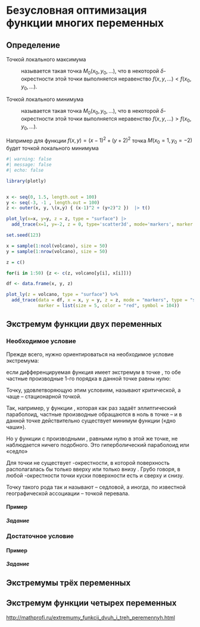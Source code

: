 # Безусловная оптимизация функции многих переменных

## Определение

Точкой локального максимума

:   называется такая точка $M_0(x_0,y_0,...)$, что в некоторой $\delta$-окрестности этой точки выполняется неравенство $f(x,y,...) \lt f(x_0,y_0,...)$.

Точкой локального минимума

:   называется такая точка $M_0(x_0,y_0,...)$, что в некоторой $\delta$-окрестности этой точки выполняется неравенство $f(x,y,...) \gt f(x_0,y_0,...)$.

Например для функции $f(x,y)=(x-1)^2 +(y+2)^2$ точка $M(x_0=1,y_0=-2)$ будет точкой локального минимума

```r
#| warning: false
#| message: false
#| echo: false

library(plotly)


x <- seq(0, 1.5, length.out = 100)
y <- seq(-3, -1 , length.out = 100)
z <- outer(x, y, \(x,y) { (x-1)^2 + (y+2)^2 })  |> t()

plot_ly(x=x, y=y, z = z, type = "surface") |>
  add_trace(x=1, y=-2, z = 0, type='scatter3d', mode='markers', marker = list(size = 10, color = "red", symbol = 104))
```

```r
set.seed(123)

x = sample(1:ncol(volcano), size = 50)
y = sample(1:nrow(volcano), size = 50)

z = c()

for(i in 1:50) {z <- c(z, volcano[y[i], x[i]])}

df <- data.frame(x, y, z)

plot_ly(z = volcano, type = "surface") %>% 
  add_trace(data = df, x = x, y = y, z = z, mode = "markers", type = "scatter3d", 
            marker = list(size = 5, color = "red", symbol = 104))

```

## Экстремум функции двух переменных

### Необходимое условие

Прежде всего, нужно ориентироваться на необходимое условие экстремума:

если дифференцируемая функция имеет экстремум в точке , то обе частные производные 1-го порядка в данной точке равны нулю:

Точку, удовлетворяющую этим условиям, называют критической, а чаще – стационарной точкой.

Так, например, у функции , которая как раз задаёт эллиптический параболоид, частные производные обращаются в ноль в точке – и в данной точке действительно существует минимум функции («дно чаши»).

Но у функции с производными , равными нулю в этой же точке, не наблюдается ничего подобного. Это гиперболический параболоид или «седло»

Для точки не существует -окрестности, в которой поверхность располагалась бы только вверху или только внизу . Грубо говоря, в любой -окрестности точки куски поверхности есть и сверху и снизу.

Точку такого рода так и называют – седловой, а иногда, по известной географической ассоциации – точкой перевала.

#### Пример

##### Задание

### Достаточное условие

#### Пример

##### Задание

## Экстремумы трёх переменных

## Экстремум функции четырех переменных

<http://mathprofi.ru/extremumy_funkcij_dvuh_i_treh_peremennyh.html>
